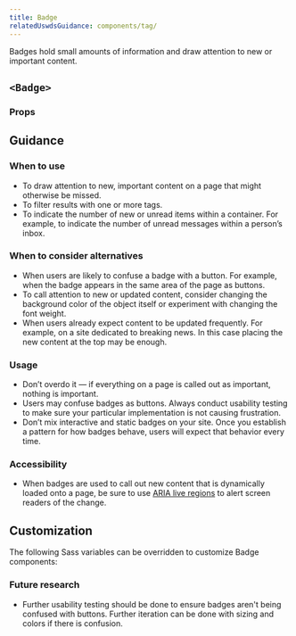 ```yaml
---
title: Badge
relatedUswdsGuidance: components/tag/
---
```


Badges hold small amounts of information and draw attention to new or important content.

## `<Badge>`

<StorybookExample
  componentName="badge"
  sourceFilePath="components/Badge/Badge.tsx"
  storyId="components-badge--default"
/>

### Props

<PropTable componentName="Badge" />

## Guidance

### When to use

- To draw attention to new, important content on a page that might otherwise be missed.
- To filter results with one or more tags.
- To indicate the number of new or unread items within a container. For example, to indicate the number of unread messages within a person’s inbox.

### When to consider alternatives

- When users are likely to confuse a badge with a button. For example, when the badge appears in the same area of the page as buttons.
- To call attention to new or updated content, consider changing the background color of the object itself or experiment with changing the font weight.
- When users already expect content to be updated frequently. For example, on a site dedicated to breaking news. In this case placing the new content at the top may be enough.

### Usage

- Don’t overdo it — if everything on a page is called out as important, nothing is important.
- Users may confuse badges as buttons. Always conduct usability testing to make sure your particular implementation is not causing frustration.
- Don’t mix interactive and static badges on your site. Once you establish a pattern for how badges behave, users will expect that behavior every time.

### Accessibility

- When badges are used to call out new content that is dynamically loaded onto a page, be sure to use [ARIA live regions](https://developer.mozilla.org/en-US/docs/Web/Accessibility/ARIA/ARIA_Live_Regions) to alert screen readers of the change.

## Customization

The following Sass variables can be overridden to customize Badge components:

<ComponentThemeOptions
  theme="core"
  componentname="badge"
/>

### Future research

- Further usability testing should be done to ensure badges aren't being confused with buttons. Further iteration can be done with sizing and colors if there is confusion.
